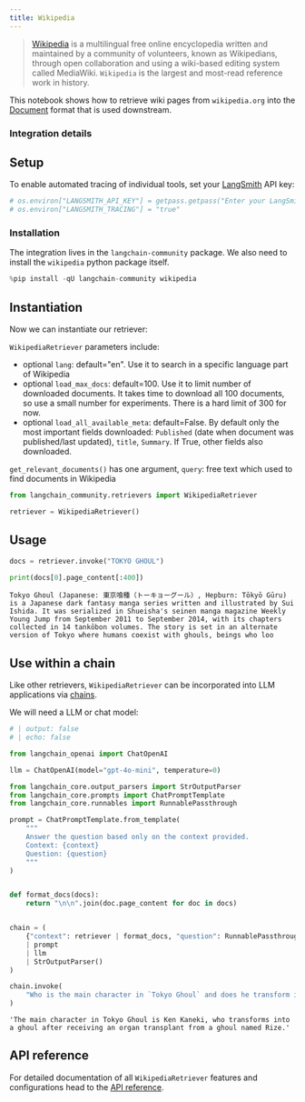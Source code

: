 ```yaml
---
title: Wikipedia
---
```


>[Wikipedia](https://wikipedia.org/) is a multilingual free online encyclopedia written and maintained by a community of volunteers, known as Wikipedians, through open collaboration and using a wiki-based editing system called MediaWiki. `Wikipedia` is the largest and most-read reference work in history.

This notebook shows how to retrieve wiki pages from `wikipedia.org` into the [Document](https://python.langchain.com/api_reference/core/documents/langchain_core.documents.base.Document.html) format that is used downstream.

### Integration details

<ItemTable category="external_retrievers" item="WikipediaRetriever" />

## Setup

To enable automated tracing of individual tools, set your [LangSmith](https://docs.smith.langchain.com/) API key:

```python
# os.environ["LANGSMITH_API_KEY"] = getpass.getpass("Enter your LangSmith API key: ")
# os.environ["LANGSMITH_TRACING"] = "true"
```

### Installation

The integration lives in the `langchain-community` package. We also need to install the `wikipedia` python package itself.

```python
%pip install -qU langchain-community wikipedia
```

## Instantiation

Now we can instantiate our retriever:

`WikipediaRetriever` parameters include:

- optional `lang`: default="en". Use it to search in a specific language part of Wikipedia
- optional `load_max_docs`: default=100. Use it to limit number of downloaded documents. It takes time to download all 100 documents, so use a small number for experiments. There is a hard limit of 300 for now.
- optional `load_all_available_meta`: default=False. By default only the most important fields downloaded: `Published` (date when document was published/last updated), `title`, `Summary`. If True, other fields also downloaded.

`get_relevant_documents()` has one argument, `query`: free text which used to find documents in Wikipedia

```python
from langchain_community.retrievers import WikipediaRetriever

retriever = WikipediaRetriever()
```

## Usage

```python
docs = retriever.invoke("TOKYO GHOUL")
```

```python
print(docs[0].page_content[:400])
```

```output
Tokyo Ghoul (Japanese: 東京喰種（トーキョーグール）, Hepburn: Tōkyō Gūru) is a Japanese dark fantasy manga series written and illustrated by Sui Ishida. It was serialized in Shueisha's seinen manga magazine Weekly Young Jump from September 2011 to September 2014, with its chapters collected in 14 tankōbon volumes. The story is set in an alternate version of Tokyo where humans coexist with ghouls, beings who loo
```

## Use within a chain

Like other retrievers, `WikipediaRetriever` can be incorporated into LLM applications via [chains](/oss/how-to/sequence/).

We will need a LLM or chat model:

<ChatModelTabs customVarName="llm" />

```python
# | output: false
# | echo: false

from langchain_openai import ChatOpenAI

llm = ChatOpenAI(model="gpt-4o-mini", temperature=0)
```

```python
from langchain_core.output_parsers import StrOutputParser
from langchain_core.prompts import ChatPromptTemplate
from langchain_core.runnables import RunnablePassthrough

prompt = ChatPromptTemplate.from_template(
    """
    Answer the question based only on the context provided.
    Context: {context}
    Question: {question}
    """
)


def format_docs(docs):
    return "\n\n".join(doc.page_content for doc in docs)


chain = (
    {"context": retriever | format_docs, "question": RunnablePassthrough()}
    | prompt
    | llm
    | StrOutputParser()
)
```

```python
chain.invoke(
    "Who is the main character in `Tokyo Ghoul` and does he transform into a ghoul?"
)
```

```output
'The main character in Tokyo Ghoul is Ken Kaneki, who transforms into a ghoul after receiving an organ transplant from a ghoul named Rize.'
```

## API reference

For detailed documentation of all `WikipediaRetriever` features and configurations head to the [API reference](https://python.langchain.com/api_reference/community/retrievers/langchain_community.retrievers.wikipedia.WikipediaRetriever.html#langchain-community-retrievers-wikipedia-wikipediaretriever).
